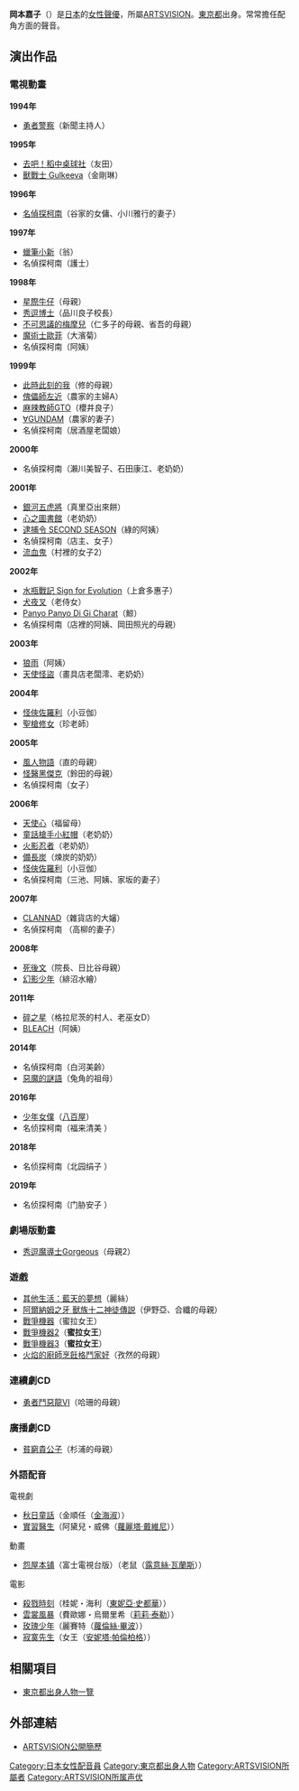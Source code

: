{{noteTA|G1=Anime}}
{{配音員
|名字= 岡本 嘉子
|圖像= 
|尺寸= 
|說明= 
|藝名= 岡本 嘉子
|英文名=
|本名= 岡本 嘉子<br>{{lang|ja|おかもと よしこ}}
|綽號= 
|出生地= {{JPN}}[[東京都|東京都]]
|出身地= 
|身高= 
|體重= 
|血型= 
|生年= 
|生月= 7
|生日= 4
|歿年= 
|歿月= 
|歿日= 
|所屬= [[ARTSVISION|ARTSVISION]]
|活動時期= 
|出道作= 
|代表作= 
|網站= 
|其他= 
|module={{Japanese|embed=yes|japanese=岡本 嘉子|kana=おかもと よしこ|romaji=Okamoto Yoshiko}}
}}

'''岡本嘉子'''（{{bd||7月4日|}}）是[[日本|日本]]的[[女性|女性]][[聲優|聲優]]，所屬[[ARTSVISION|ARTSVISION]]。[[東京都|東京都]]出身。常常擔任配角方面的聲音。

== 演出作品 ==
=== 電視動畫 ===
'''1994年'''
* [[勇者警察|勇者警察]]（新聞主持人）
'''1995年'''
* [[去吧！稻中桌球社|去吧！稻中桌球社]]（友田）
* [[獸戰士_Gulkeeva|獸戰士 Gulkeeva]]（金剛琳）
'''1996年'''
* [[名偵探柯南_(動畫)|名偵探柯南]]（谷家的女傭、小川雅行的妻子）
'''1997年'''
* [[蠟筆小新|蠟筆小新]]（翁）
* 名偵探柯南（護士）
'''1998年'''
* [[星際牛仔|星際牛仔]]（母親）
* [[秀逗博士|秀逗博士]]（品川良子校長）
* [[神奇糖|不可思議的梅摩兒]]（仁多子的母親、省吾的母親）
* [[魔術士歐菲|魔術士歐菲]]（大濱菊）
* 名偵探柯南（阿姨）
'''1999年'''
* [[此時此刻的我|此時此刻的我]]（修的母親）
* [[傀儡師左近|傀儡師左近]]（農家的主婦A）
* [[麻辣教師GTO|麻辣教師GTO]]（櫻井良子）
* [[∀GUNDAM|∀GUNDAM]]（農家的妻子）
* 名偵探柯南（居酒屋老闆娘）
'''2000年'''
* 名偵探柯南（瀨川美智子、石田康江、老奶奶）
'''2001年'''
* [[銀河五虎將|銀河五虎將]]（真里亞出來餅）
* [[心之圖書館|心之圖書館]]（老奶奶）
* [[逮捕令_(動漫)|逮捕令 SECOND SEASON]]（綠的阿姨）
* 名偵探柯南（店主、女子）
* [[流血鬼|流血鬼]]（村裡的女子2）
'''2002年'''
* [[水瓶戰記|水瓶戰記 Sign for Evolution]]（上倉多惠子）
* [[犬夜叉|犬夜叉]]（老侍女）
* [[Panyo_Panyo_Di_Gi_Charat|Panyo Panyo Di Gi Charat]]（鯨）
* 名偵探柯南（店裡的阿姨、岡田照光的母親）
'''2003年'''
* [[狼雨|狼雨]]（阿姨）
* [[天使怪盜|天使怪盜]]（畫具店老闆澪、老奶奶）
'''2004年'''
* [[怪俠佐羅利|怪俠佐羅利]]（小豆伽）
* [[聖槍修女|聖槍修女]]（珍老師）
'''2005年'''
* [[風人物語|風人物語]]（直的母親）
* [[怪醫黑傑克_(動畫)|怪醫黑傑克]]（鈴田的母親）
* 名偵探柯南（女子）
'''2006年'''
* [[天使心_(北條司)|天使心]]（福留母）
* [[童話槍手小紅帽|童話槍手小紅帽]]（老奶奶）
* [[火影忍者動畫集數列表|火影忍者]]（老奶奶）
* [[備長炭_(漫畫)|備長炭]]（煉炭的奶奶）
* [[怪俠佐羅利|怪俠佐羅利]]（小豆伽）
* 名偵探柯南（三池、阿姨、家坂的妻子）
'''2007年'''
* [[CLANNAD|CLANNAD]]（雜貨店的大嬸）
* 名偵探柯南 （高柳的妻子）
'''2008年'''
* [[死後文|死後文]]（院長、日比谷母親）
* [[幻影少年|幻影少年]]（緋沼水繪）
'''2011年'''
* [[碎之星|碎之星]]（格拉尼茨的村人、老巫女D）
* [[BLEACH_(動畫)|BLEACH]]（阿姨）
'''2014年'''
* 名偵探柯南（白河美齡）
* [[惡魔的謎語|惡魔的謎語]]（兔角的祖母）
'''2016年'''
* [[少年女僕|少年女僕]]（[[八百屋|八百屋]]）
* 名侦探柯南（福来清美<!--#842-->）
'''2018年'''
* 名侦探柯南（北园绢子<!--#912-->）
'''2019年'''
* 名侦探柯南（门胁安子<!--第956、957话-->）

=== 劇場版動畫 ===
* [[秀逗魔導士_(動畫)|秀逗魔導士Gorgeous]]（母親2）

=== 遊戲 ===
* [[其他生活：藍天的夢想|其他生活：藍天的夢想]]（麗絲）
* [[阿爾納姆之牙_獸族十二神徒傳説|阿爾納姆之牙 獸族十二神徒傳説]]（伊野亞、合纖的母親）
* [[戰爭機器|戰爭機器]]（蜜拉女王）
* [[戰爭機器2|戰爭機器2]]（'''蜜拉女王'''）
* [[戰爭機器3|戰爭機器3]]（'''蜜拉女王'''）
* [[火焰的廚師烹飪格鬥家好|火焰的廚師烹飪格鬥家好]]（孜然的母親）

=== 連續劇CD ===
* [[CD劇場_勇者鬥惡龍|勇者鬥惡龍VI]]（哈珊的母親）

=== 廣播劇CD ===
* [[貧窮貴公子|貧窮貴公子]]（杉浦的母親）

=== 外語配音 ===
;電視劇
* [[秋日童話|秋日童話]]（金順任（[[金海淑|金海淑]]））
* [[實習醫生|實習醫生]]（阿黛兒・威佛（[[蘿麗塔·戴維尼|蘿麗塔·戴維尼]]））
;動畫
* [[怨屋本铺|怨屋本铺]]（富士電視台版）（老鼠（[[露意絲·瓦蘭斯|露意絲·瓦蘭斯]]））
;電影
* [[殺戮時刻|殺戮時刻]]（桂妮・海利（[[東妮亞·史都華|東妮亞·史都華]]））
* [[雲裳風暴|雲裳風暴]]（費歐娜・烏爾里希（[[莉莉·泰勒|莉莉·泰勒]]））
* [[玫瑰少年_(電影)|玫瑰少年]]（麗賽特（[[蘿倫絲·畢波|蘿倫絲·畢波]]））
* [[寂寞先生|寂寞先生]]（女王（[[安妮塔·帕倫柏格|安妮塔·帕倫柏格]]））

== 相關項目 ==
* [[東京都出身人物一覽|東京都出身人物一覽]]

== 外部連結 ==
*{{ja}}[https://web.archive.org/web/20121114133753/http://www.artsvision.co.jp/data.php?id=549 ARTSVISION公開簡歷]

{{ARTSVISION|voicercate=1}}

{{DEFAULTSORT:Okamoto Yoshiko}}
[[Category:日本女性配音員|Category:日本女性配音員]]
[[Category:東京都出身人物|Category:東京都出身人物]]
[[Category:ARTSVISION所屬者|Category:ARTSVISION所屬者]]
[[Category:ARTSVISION所属声优|Category:ARTSVISION所属声优]]